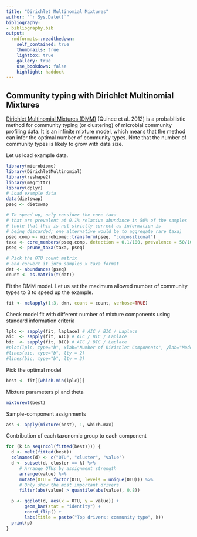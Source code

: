 ```yaml
---
title: "Dirichlet Multinomial Mixtures"
author: "`r Sys.Date()`"
bibliography: 
- bibliography.bib
output:
  rmdformats::readthedown:
    self_contained: true
    thumbnails: true
    lightbox: true
    gallery: true
    use_bookdown: false
    highlight: haddock
---
```

<!--
  %\VignetteEngine{knitr::rmarkdown}
  %\VignetteIndexEntry{microbiome tutorial - DMM}
  %\usepackage[utf8]{inputenc}
  %\VignetteEncoding{UTF-8}  
-->


## Community typing with Dirichlet Multinomial Mixtures

[Dirichlet Multinomial Mixtures (DMM)](https://doi.org/10.1371/journal.pone.0030126) (Quince et al. 2012) is a probabilistic method for community typing (or clustering) of microbial community profiling data. It is an infinite mixture model, which means that the method can infer the optimal number of community types. Note that the number of community types is likely to grow with data size.


Let us load example data.

```r
library(microbiome)
library(DirichletMultinomial)
library(reshape2)
library(magrittr)
library(dplyr)
# Load example data
data(dietswap)
pseq <- dietswap

# To speed up, only consider the core taxa
# that are prevalent at 0.1% relative abundance in 50% of the samples
# (note that this is not strictly correct as information is
# being discarded; one alternative would be to aggregate rare taxa)
pseq.comp <- microbiome::transform(pseq, "compositional")
taxa <- core_members(pseq.comp, detection = 0.1/100, prevalence = 50/100)
pseq <- prune_taxa(taxa, pseq)

# Pick the OTU count matrix
# and convert it into samples x taxa format
dat <- abundances(pseq)
count <- as.matrix(t(dat))
```


Fit the DMM model. Let us set the maximum allowed number of community types to 3 to speed up the example.

```r
fit <- mclapply(1:3, dmn, count = count, verbose=TRUE)
```


Check model fit with different number of mixture components using standard information criteria

```r
lplc <- sapply(fit, laplace) # AIC / BIC / Laplace
aic  <- sapply(fit, AIC) # AIC / BIC / Laplace
bic  <- sapply(fit, BIC) # AIC / BIC / Laplace
#plot(lplc, type="b", xlab="Number of Dirichlet Components", ylab="Model Fit")
#lines(aic, type="b", lty = 2)
#lines(bic, type="b", lty = 3)
```

Pick the optimal model

```r
best <- fit[[which.min(lplc)]]
```

Mixture parameters pi and theta

```r
mixturewt(best)
```

Sample-component assignments

```r
ass <- apply(mixture(best), 1, which.max)
```

Contribution of each taxonomic group to each component

```r
for (k in seq(ncol(fitted(best)))) {
  d <- melt(fitted(best))
  colnames(d) <- c("OTU", "cluster", "value")
  d <- subset(d, cluster == k) %>%
     # Arrange OTUs by assignment strength
     arrange(value) %>%
     mutate(OTU = factor(OTU, levels = unique(OTU))) %>%
     # Only show the most important drivers
     filter(abs(value) > quantile(abs(value), 0.8))     

  p <- ggplot(d, aes(x = OTU, y = value)) +
       geom_bar(stat = "identity") +
       coord_flip() +
       labs(title = paste("Top drivers: community type", k))
  print(p)
}
```

